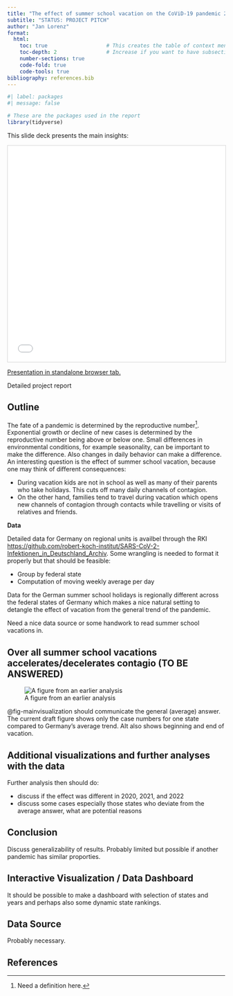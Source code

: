```yaml
---
title: "The effect of summer school vacation on the CoViD-19 pandemic 2020-2022"
subtitle: "STATUS: PROJECT PITCH"
author: "Jan Lorenz"
format: 
  html:
    toc: true                   # This creates the table of context menu
    toc-depth: 2                # Increase if you want to have subsections in the table of context menu
    number-sections: true
    code-fold: true
    code-tools: true
bibliography: references.bib
---
```


```r
#| label: packages
#| message: false

# These are the packages used in the report
library(tidyverse)
```


This slide deck presents the main insights:

```{=html}
<iframe class="slide-deck" style="border:1px solid lightgray;" width="100%" height="500" src="presentation.html"></iframe>
```

[Presentation in standalone browser tab.](presentation.html){.internal target="_blank"}

Detailed project report

## Outline

The fate of a pandemic is determined by the reproductive number^[Need a definition here.]. Exponential growth or decline of new cases is determined by the reproductive number being above or below one. Small differences in environmental conditions, for example seasonality, can be important to make the difference. Also changes in daily behavior can make a difference. An interesting question is the effect of summer school vacation, because one may think of different consequences:

- During vacation kids are not in school as well as many of their parents who take holidays. This cuts off many daily channels of contagion. 
- On the other hand, families tend to travel during vacation which opens new channels of contagion through contacts while travelling or visits of relatives and friends. 

**Data**

Detailed data for Germany on regional units is availbel through the RKI
<https://github.com/robert-koch-institut/SARS-CoV-2-Infektionen_in_Deutschland_Archiv>.
Some wrangling is needed to format it properly but that should be feasible:

- Group by federal state
- Computation of moving weekly average per day

Data for the German summer school holidays is regionally different across the federal states of Germany which makes a nice natural setting to detangle the effect of vacation from the general trend of the pandemic. 

Need a nice data source or some handwork to read summer school vacations in. 




## Over all summer school vacations accelerates/decelerates contagio (TO BE ANSWERED) 


![A figure from an earlier analysis](img/draft.png){#fig-mainvisualization}

@fig-mainvisualization should communicate the general (average) answer. The current draft figure shows only the case numbers for one state compared to Germany's average trend. AIt also shows beginning and end of vacation. 


## Additional visualizations and further analyses with the data

Further analysis then should do: 

- discuss if the effect was different in 2020, 2021, and 2022
- discuss some cases especially those states who deviate from the average answer, what are potential reasons

## Conclusion

Discuss generalizability of results. Probably limited but possible if another pandemic has similar proporties. 


## Interactive Visualization / Data Dashboard {.appendix}

It should be possible to make a dashboard with selection of states and years and perhaps also some dynamic state rankings. 



## Data Source {.appendix}

Probably necessary. 

## References {.unnumbered .appendix}

::: {#refs}
:::
